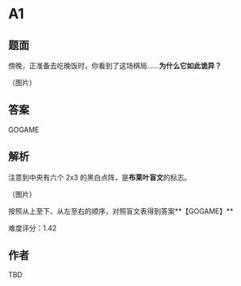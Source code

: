 # A1

## 题面

傍晚，正准备去吃晚饭时，你看到了这场棋局……**为什么它如此诡异？**

（图片）

## 答案

GOGAME

## 解析

注意到中央有六个 2x3 的黑白点阵，是**布莱叶盲文**的标志。

（图片）

按照从上至下、从左至右的顺序，对照盲文表得到答案**【GOGAME】**

难度评分：1.42

## 作者

TBD
